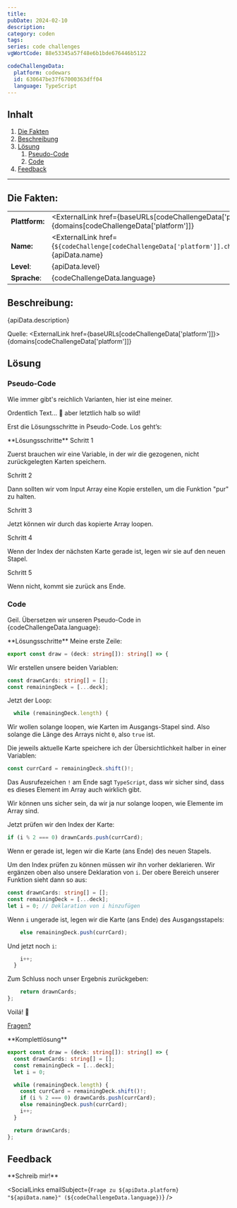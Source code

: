 ```yaml
---
title:
pubDate: 2024-02-10
description:
category: coden
tags:
series: code challenges
vgWortCode: 88e53345a57f48e6b1bde676446b5122

codeChallengeData:
  platform: codewars
  id: 630647be37f67000363dff04
  language: TypeScript
---
```


## Inhalt

1. [Die Fakten](#)
1. [Beschreibung](#)
1. [Lösung](#)
   1. [Pseudo-Code](#)
   1. [Code](#)
1. [Feedback](#)

---

## Die Fakten:

|                |                                                                                                                                            |
| -------------- | ------------------------------------------------------------------------------------------------------------------------------------------ |
| **Plattform:** | <ExternalLink href={baseURLs[codeChallengeData['platform']]}>{domains[codeChallengeData['platform']]}</ExternalLink>                       |
| **Name:**      | <ExternalLink href={`${codeChallenge[codeChallengeData['platform']].challenge.url}/${codeChallengeData.id}`}>{apiData.name}</ExternalLink> |
| **Level**:     | {apiData.level}                                                                                                                            |
| **Sprache**:   | {codeChallengeData.language}                                                                                                               |

## Beschreibung:

<FetchedMarkdown>{apiData.description}</FetchedMarkdown>

Quelle: <ExternalLink href={baseURLs[codeChallengeData['platform']]}>{domains[codeChallengeData['platform']]}</ExternalLink>

## Lösung

### Pseudo-Code

Wie immer gibt's reichlich Varianten, hier ist eine meiner.

Ordentlich Text... 🫣 aber letztlich halb so wild!

Erst die Lösungsschritte in Pseudo-Code. Los geht’s:

<Accordion>
**Lösungsschritte**

<Accordion>
Schritt 1

Zuerst brauchen wir eine Variable, in der wir die gezogenen, nicht zurückgelegten Karten speichern.

</Accordion>
<Accordion>
Schritt 2

Dann sollten wir vom Input Array eine Kopie erstellen, um die Funktion "pur" zu halten.

</Accordion>
<Accordion>
Schritt 3

Jetzt können wir durch das kopierte Array loopen.

</Accordion>
<Accordion>
Schritt 4

Wenn der Index der nächsten Karte gerade ist, legen wir sie auf den neuen Stapel.

</Accordion>
<Accordion>
Schritt 5

Wenn nicht, kommt sie zurück ans Ende.

</Accordion>
</Accordion>

### Code

Geil. Übersetzen wir unseren Pseudo-Code in {codeChallengeData.language}:

<Accordion>
**Lösungsschritte**

<Accordion>
Meine erste Zeile:

```ts
export const draw = (deck: string[]): string[] => {
```

</Accordion>
<Accordion>

Wir erstellen unsere beiden Variablen:

```ts
const drawnCards: string[] = [];
const remainingDeck = [...deck];
```

</Accordion>
<Accordion>

Jetzt der Loop:

```ts
  while (remainingDeck.length) {
```

Wir wollen solange loopen, wie Karten im Ausgangs-Stapel sind. Also solange die Länge des Arrays nicht `0`, also `true` ist.

</Accordion>
<Accordion>

Die jeweils aktuelle Karte speichere ich der Übersichtlichkeit halber in einer Variablen:

```ts
const currCard = remainingDeck.shift()!;
```

Das Ausrufezeichen `!` am Ende sagt `TypeScript`, dass wir sicher sind, dass es dieses Element im Array auch wirklich gibt.

Wir können uns sicher sein, da wir ja nur solange loopen, wie Elemente im Array sind.

</Accordion>
<Accordion>

Jetzt prüfen wir den Index der Karte:

```ts
if (i % 2 === 0) drawnCards.push(currCard);
```

Wenn er gerade ist, legen wir die Karte (ans Ende) des neuen Stapels.

</Accordion>
<Accordion>

Um den Index prüfen zu können müssen wir ihn vorher deklarieren. Wir ergänzen oben also unsere Deklaration von `i`. Der obere Bereich unserer Funktion sieht dann so aus:

```ts
const drawnCards: string[] = [];
const remainingDeck = [...deck];
let i = 0; // Deklaration von i hinzufügen
```

</Accordion>
<Accordion>

Wenn `i` ungerade ist, legen wir die Karte (ans Ende) des Ausgangsstapels:

```ts
    else remainingDeck.push(currCard);
```

</Accordion>
<Accordion>

Und jetzt noch `i`:

```ts
    i++;
  }
```

</Accordion>
<Accordion>

Zum Schluss noch unser Ergebnis zurückgeben:

```ts
	return drawnCards;
};
```

</Accordion>
<Accordion>

Voilá! 💪

[Fragen?](#feedback)

</Accordion>
</Accordion>

<Accordion>
**Komplettlösung**

```ts
export const draw = (deck: string[]): string[] => {
  const drawnCards: string[] = [];
  const remainingDeck = [...deck];
  let i = 0;

  while (remainingDeck.length) {
    const currCard = remainingDeck.shift()!;
    if (i % 2 === 0) drawnCards.push(currCard);
    else remainingDeck.push(currCard);
    i++;
  }

  return drawnCards;
};
```

</Accordion>

## Feedback

<Accordion>
**Schreib mir!**

<SocialLinks
  emailSubject={`Frage zu ${apiData.platform} "${apiData.name}" (${codeChallengeData.language})`}
/>

</Accordion>
